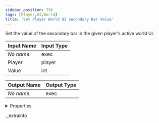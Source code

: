```yaml
---
sidebar_position: 736
tags: [Player,UI,World]
title: 'Set Player World UI Secondary Bar Value'
---
```


Set the value of the secondary bar in the given player's active world UI.



<IChip uuid="358e29c5-2aa5-4c9a-a9bf-7a18e1fc3148" />

| Input Name | Input Type |
|-----------|-----------|
| *No name.* | exec |
| Player | player |
| Value | int |

| Output Name | Output Type |
|-----------|-----------|
| *No name.* | exec |


<details>
  <summary>Properties</summary>
  <div>
    <div>
    <table>
      <thead>
        <tr>
          <th>Room availability:</th>
          <th>Available everywhere</th>
        </tr>
        <tr>
          <th>Is beta required?</th>
          <th>No</th>
        </tr>
        <tr>
          <th>Is this chip a trolling risk?</th>
          <th>No</th>
        </tr>
        <tr>
          <th>Is this chip a role assignment risk?</th>
          <th>No</th>
        </tr>
        <tr>
          <th>Chip UUID</th>
          <th>358e29c5-2aa5-4c9a-a9bf-7a18e1fc3148</th>
        </tr>
      </thead>
    </table>
    </div>
  </div>
</details>

._extrainfo